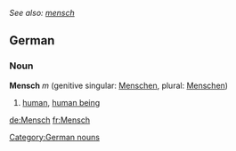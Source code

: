 ''See also: [[mensch]]''
==German==
===Noun===
'''Mensch''' ''m'' (genitive singular: [[Menschen]], plural: [[Menschen]])
#[[human]], [[human being]]

[[Category:German nouns]]

[[de:Mensch]]
[[fr:Mensch]]